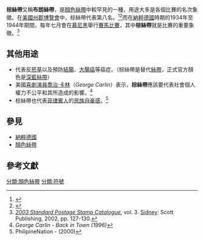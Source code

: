 {{Infobox Non-profit
| Non-profit_name = 棕絲帶
| Non-profit_type = 
| Non-profit_logo = [[File:Brown_ribbon.svg|100px]]
| founded_date = 
| founder = 
| location = 
| key_people = 
| area_served = 
| focus = 
| method = 
| revenue =
| num_employees = 
| slogan = 
| homepage = 
}}

'''棕絲帶'''又稱'''布朗絲帶'''，是[[顏色絲帶|顏色絲帶]]中較罕見的一種，用途大多是各個比賽的名次象徵。在[[美國|美國]][[州郡博覽會|州郡博覽會]]中，棕絲帶代表第八名。<ref>{{cite web |url=http://www.winningribbons.com/colorsandfabricstyles.html |title=存档副本 |accessdate=2009-01-29  |deadurl=yes |archiveurl=https://web.archive.org/web/20090821140824/http://www.winningribbons.com/colorsandfabricstyles.html |archivedate=2009-08-21 }}</ref><ref>{{Cite web |url=http://www.ribbonsgalore.com/index.asp?PageAction=Custom&ID=2#General38 |title=What are standard place colors? |accessdate=2010-07-19 |archive-date=2010-08-08 |archive-url=https://web.archive.org/web/20100808034745/http://www.ribbonsgalore.com/index.asp?PageAction=Custom&ID=2#General38 |dead-url=no }}</ref>而在[[納粹德國|納粹德國]]時期的1934年至1944年期間，每年七月會在[[慕尼黑|慕尼黑]]舉行[[賽馬|賽馬比賽]]，其中'''棕絲帶'''就是比賽的重要象徵。<ref>''[[Scott_catalogue|2003 Standard Postage Stamp Catalogue]]'', vol. 3. [[Sidney,_Ohio|Sidney]]: Scott Publishing, 2002, pp. 127-130.</ref>

== 其他用途 ==
* 代表反[[菸草|菸草]]以及預防[[結腸癌|結腸]]、[[大腸癌|大腸癌]]等癌症。（棕絲帶是替代[[絲帶|絲帶]]，正式官方顏色是[[藍絲帶|深藍絲帶]]）
* 美國[[喜劇|喜劇]][[演員|演員]][[喬治·卡林|喬治·卡林]]（''George Carlin''）表示，'''棕絲帶'''應該要代表社會個人權力不公平和其所造成的影響。<ref>''George Carlin - Back in Town (1996)''</ref>
* 棕絲帶也代表[[菲律賓|菲律賓人]]的[[民族自豪感|民族自豪感]]。<ref>PhilipineNation - (2000)</ref>

== 參見 ==
* [[納粹德國|納粹德國]]
* [[顏色絲帶|顏色絲帶]]

== 參考文獻 ==
{{reflist}}




{{警示絲帶}}

[[分類:顏色絲帶|分類:顏色絲帶]]
[[分類:符號|分類:符號]]

{{文化小作品}}